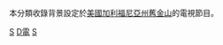 本分類收錄背景設定於[[美國|美國]][[加利福尼亞州|加利福尼亞州]][[舊金山|舊金山]]的電視節目。

[[Category:加利福尼亞州背景電視節目|S]]
[[Category:三藩市背景作品|D電]]
[[Category:美國城市背景電視劇|S]]